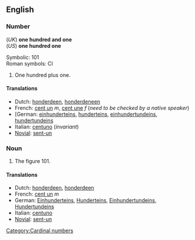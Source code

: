 ==English==

===Number===
(''UK'') '''one hundred and one'''<br>
(''US'') '''one hundred one'''

Symbolic: 101<br>
Roman symbols: CI

#One hundred plus one.

====Translations====

*Dutch: [[honderdeen]], [[honderdeneen]]
*French: [[cent un]] ''m'', [[cent une]] ''f'' (''need to be checked by a native speaker'')
*[German: [[einhunderteins]], [[hunderteins]], [[einhundertundeins]], [[hundertundeins]]
*Italian: [[centuno]] (''invariant'')
*[[Novial]]: [[sent-un]]

===Noun===
#The figure 101.

====Translations====

*Dutch: [[honderdeen]], [[honderdeen]]
*French: [[cent un]] ''m''
*German: [[Einhunderteins]], [[Hunderteins]], [[Einhundertundeins]], [[Hundertundeins]]
*Italian: [[centuno]]
*[[Novial]]: [[sent-un]]

[[Category:Cardinal numbers]]